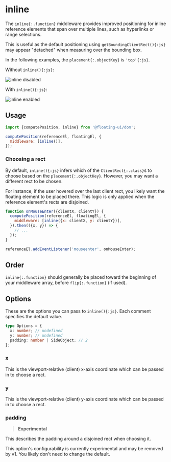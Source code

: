 
# inline

The `inline{:.function}` middleware provides improved positioning
for inline reference elements that span over multiple lines, such
as hyperlinks or range selections.

This is useful as the default positioning using
`getBoundingClientRect(){:js}` may appear "detached" when
measuring over the bounding box.

In the following examples, the `placement{:.objectKey}` is
`'top'{:js}`.

Without `inline(){:js}`:

<img
  width={692}
  height={256}
  alt="inline disabled"
  src="/inline-disabled.png"
/>

With `inline(){:js}`:

<img
  width={692}
  height={256}
  alt="inline enabled"
  src="/inline-enabled.png"
/>

## Usage

```js
import {computePosition, inline} from '@floating-ui/dom';

computePosition(referenceEl, floatingEl, {
  middleware: [inline()],
});
```

### Choosing a rect

By default, `inline(){:js}` infers which of the
`ClientRect{:.class}`s to choose based on the
`placement{:.objectKey}`. However, you may want a different rect
to be chosen.

For instance, if the user hovered over the last client rect, you
likely want the floating element to be placed there. This logic
is only applied when the reference element's rects are disjoined.

```js
function onMouseEnter({clientX, clientY}) {
  computePosition(referenceEl, floatingEl, {
    middleware: [inline({x: clientX, y: clientY})],
  }).then(({x, y}) => {
    // ...
  });
}

referenceEl.addEventListener('mouseenter', onMouseEnter);
```

## Order

`inline{:.function}` should generally be placed toward the
beginning of your middleware array, before `flip{:.function}` (if
used).

## Options

These are the options you can pass to `inline(){:js}`. Each
comment specifies the default value.

```ts
type Options = {
  x: number; // undefined
  y: number; // undefined
  padding: number | SideObject; // 2
};
```

### x

This is the viewport-relative (client) x-axis coordinate which
can be passed in to choose a rect.

### y

This is the viewport-relative (client) y-axis coordinate which
can be passed in to choose a rect.

### padding

> **Experimental**

This describes the padding around a disjoined rect when choosing
it.

This option's configurability is currently experimental and may
be removed by v1. You likely don't need to change the default.

